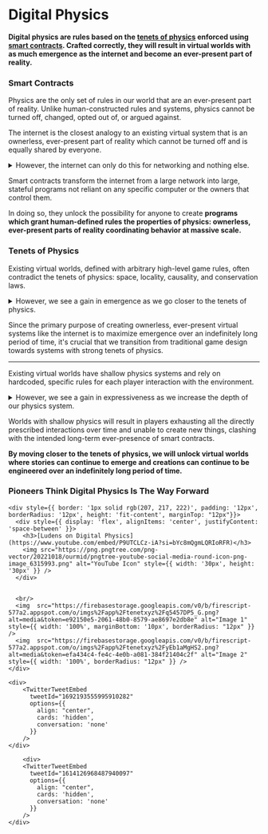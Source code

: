 # Digital Physics

**Digital physics are rules based on the [tenets of physics](/digital_physics#tenets-of-physics) enforced using [smart contracts](/digital_physics#smart-contracts). Crafted correctly, they will result in virtual worlds with as much emergence as the internet and become an ever-present part of reality.**

### Smart Contracts

Physics are the only set of rules in our world that are an ever-present part of reality. Unlike human-constructed rules and systems, physics cannot be turned off, changed, opted out of, or argued against.

The internet is the closest analogy to an existing virtual system that is an ownerless, ever-present part of reality which cannot be turned off and is equally shared by everyone. 

<details>
  <summary>However, the internet can only do this for networking and nothing else.</summary>
  <br/>
  <p>While the internet has no owner and is equally shared by everyone, it relies on computers with owners for all stateful programs.</p>
  <br/>
  <p>Individuals computers are extensions of their owners and are meant to be controlled by them. Hence, only a few are trusted enough to control programs that coordinate behavior of any significance. For example, the Bank of America can deploy a program on their computer, call it a bank, and be taken seriously, but Bob from his basement cannot.</p>
  <br/>
  <p>If the internet itself were stateful and programmable, not depending on any individual computer, Bob could deploy a program from his basement, call it a bank, and have it treated as real money.</p>
</details>

Smart contracts transform the internet from a large network into large, stateful programs not reliant on any specific computer or the owners that control them.

In doing so, they unlock the possibility for anyone to create **programs which grant human-defined rules the properties of physics: ownerless, ever-present parts of reality coordinating behavior at massive scale.**

### Tenets of Physics

Existing virtual worlds, defined with arbitrary high-level game rules, often contradict the tenets of physics: space, locality, causality, and conservation laws.

<details>
  <summary>However, we see a gain in emergence as we go closer to the tenets of physics.</summary>
  <br/>
  <p>Transitioning from [traditional game design](https://www.minecraft.net/en-us) to systems with strong tenets of physics means resources are objects occupying space and requiring physical movement. High-level game inventories that allow arbitrary storage and access without occupying physical space are not possible. This increases emergence, as players must coordinate to build and manage storage, transport, and defense systems to protect and allocate resources.</p>
  <br/>
  <p>Transitioning from [traditional game design](https://www.sandbox.game/en/) to systems with strong tenets of physics also changes the concept of private property. In these systems, social constructs like land ownership can't actually prevent that space from being manipulated by other objects. This leads to the emergence of players forming “militaries” to protect their social constructs.</p>
</details>

Since the primary purpose of creating ownerless, ever-present virtual systems like the internet is to maximize emergence over an indefinitely long period of time, it's crucial that we transition from traditional game design towards systems with strong tenets of physics.

---

Existing virtual worlds have shallow physics systems and rely on hardcoded, specific rules for each player interaction with the environment. 

<details>
  <summary>However, we see a gain in expressiveness as we increase the depth of our physics system.</summary>
  <br/>
  <p>*Qualitative difference between a physics in which a car moves because the model’s location in space is directly updated by the game engine, versus one in which it moves because the wheels impart a force on the road, versus one in which chemical reactions propagate force down a cam shaft to a transmission which in turn imparts force onto the axle, then the wheel, then the material of the road surface, and the car is propelled forward via second law reaction. We can see the gain in expressiveness as the level of the “physics” is moved down.*</p>
  <br/>
  <p>- [Max Hodak](https://maxhodak.com/nonfiction/2019/12/07/simulation)</p>
</details>

Worlds with shallow physics will result in players exhausting all the directly prescribed interactions over time and unable to create new things, clashing with the intended long-term ever-presence of smart contracts.

**By moving closer to the tenets of physics, we will unlock virtual worlds where stories can continue to emerge and creations can continue to be engineered over an indefinitely long period of time.**

### Pioneers Think Digital Physics Is The Way Forward


<style>
{`
  .css-1dbjc4n.r-1ny4l3l {
      display: none;
  }
`}
</style>

<div style={{ display: 'grid', gridTemplateColumns: '1fr 1fr', gap: '20px', paddingTop: '12px' }}>
    <div>
        <TwitterTweetEmbed 
          tweetId="1537334093918130176" 
          options={{
            align: "center",
            cards: 'hidden',
            conversation: 'none',
          }}
        />
    </div>

    <div style={{ border: '1px solid rgb(207, 217, 222)', padding: '12px', borderRadius: '12px', height: 'fit-content', marginTop: "12px"}}>
      <div style={{ display: 'flex', alignItems: 'center', justifyContent: 'space-between' }}>
        <h3>[Ludens on Digital Physics](https://www.youtube.com/embed/P9UTCLCz-iA?si=bYc8mQgmLQRIoRFR)</h3>
        <img src="https://png.pngtree.com/png-vector/20221018/ourmid/pngtree-youtube-social-media-round-icon-png-image_6315993.png" alt="YouTube Icon" style={{ width: '30px', height: '30px' }} />
      </div>

      
      <br/>
      <img  src="https://firebasestorage.googleapis.com/v0/b/firescript-577a2.appspot.com/o/imgs%2Fapp%2Ftenetxyz%2Fq5457DP5_G.png?alt=media&token=e92150e5-2061-48b0-8579-ae8697e2db8e" alt="Image 1" style={{ width: '100%', marginBottom: '10px', borderRadius: "12px" }} />
      <img  src="https://firebasestorage.googleapis.com/v0/b/firescript-577a2.appspot.com/o/imgs%2Fapp%2Ftenetxyz%2FyEb1aMgHS2.png?alt=media&token=efa434c4-fe4c-4e0b-a081-384f21404c2f" alt="Image 2" style={{ width: '100%', borderRadius: "12px" }} />
    </div>

    <div>
        <TwitterTweetEmbed
          tweetId="1692193555995910282"
          options={{
            align: "center",
            cards: 'hidden',
            conversation: 'none'
          }}
        />
    </div>

        <div>
        <TwitterTweetEmbed 
          tweetId="1614126968487940097" 
          options={{
            align: "center",
            cards: 'hidden',
            conversation: 'none'
          }}
        />
    </div>
</div>
